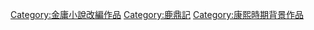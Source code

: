 [[Category:金庸小說改編作品|Category:金庸小說改編作品]]
[[Category:鹿鼎記|Category:鹿鼎記]]
[[Category:康熙時期背景作品|Category:康熙時期背景作品]]
